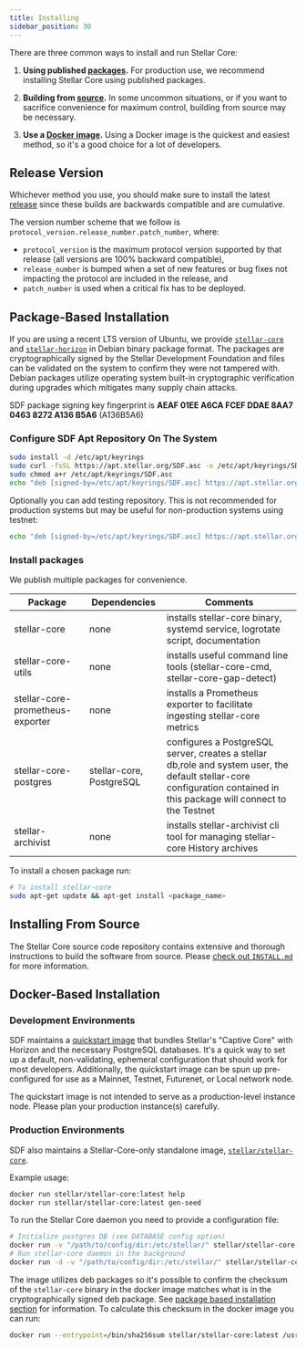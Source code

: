 ```yaml
---
title: Installing
sidebar_position: 30
---
```



There are three common ways to install and run Stellar Core:

1. **Using published [packages](#package-based-installation).** For production use, we recommend installing Stellar Core using published packages.

2. **Building from [source](#installing-from-source).** In some uncommon situations, or if you want to sacrifice convenience for maximum control, building from source may be necessary.

3. **Use a [Docker image](#docker-based-installation).** Using a Docker image is the quickest and easiest method, so it's a good choice for a lot of developers.

## Release Version

Whichever method you use, you should make sure to install the latest [release](https://github.com/stellar/stellar-core/releases) since these builds are backwards compatible and are cumulative.

The version number scheme that we follow is `protocol_version.release_number.patch_number`, where:

- `protocol_version` is the maximum protocol version supported by that release (all versions are 100% backward compatible),
- `release_number` is bumped when a set of new features or bug fixes not impacting the protocol are included in the release, and
- `patch_number` is used when a critical fix has to be deployed.

## Package-Based Installation

If you are using a recent LTS version of Ubuntu, we provide [`stellar-core`](https://github.com/stellar/stellar-core) and [`stellar-horizon`](https://github.com/stellar/go/tree/master/services/horizon) in Debian binary package format. The packages are cryptographically signed by the Stellar Development Foundation and files can be validated on the system to confirm they were not tampered with. Debian packages utilize operating system built-in cryptographic verification during upgrades which mitigates many supply chain attacks.

SDF package signing key fingerprint is **AEAF 01EE A6CA FCEF DDAE 8AA7 0463 8272 A136 B5A6** (A136B5A6)

### Configure SDF Apt Repository On The System

```bash
sudo install -d /etc/apt/keyrings
sudo curl -fsSL https://apt.stellar.org/SDF.asc -o /etc/apt/keyrings/SDF.asc
sudo chmod a+r /etc/apt/keyrings/SDF.asc
echo "deb [signed-by=/etc/apt/keyrings/SDF.asc] https://apt.stellar.org $(lsb_release -cs) stable" | sudo tee -a /etc/apt/sources.list.d/SDF.list
```

Optionally you can add testing repository. This is not recommended for production systems but may be useful for non-production systems using testnet:

```bash
echo "deb [signed-by=/etc/apt/keyrings/SDF.asc] https://apt.stellar.org $(lsb_release -cs) stable" | sudo tee -a /etc/apt/sources.list.d/SDF.list
```

### Install packages

We publish multiple packages for convenience.

| Package | Dependencies | Comments |
| --- | --- | --- |
| stellar-core | none | installs stellar-core binary, systemd service, logrotate script, documentation |
| stellar-core-utils | none | installs useful command line tools (stellar-core-cmd, stellar-core-gap-detect) |
| stellar-core-prometheus-exporter | none | installs a Prometheus exporter to facilitate ingesting stellar-core metrics |
| stellar-core-postgres | stellar-core, PostgreSQL | configures a PostgreSQL server, creates a stellar db,role and system user, the default stellar-core configuration contained in this package will connect to the Testnet |
| stellar-archivist | none | installs stellar-archivist cli tool for managing stellar-core History archives |

To install a chosen package run:

```bash
# To install stellar-core
sudo apt-get update && apt-get install <package_name>
```

## Installing From Source

The Stellar Core source code repository contains extensive and thorough instructions to build the software from source. Please [check out `INSTALL.md`](https://github.com/stellar/stellar-core/blob/master/INSTALL.md) for more information.

## Docker-Based Installation

### Development Environments

SDF maintains a [quickstart image](https://github.com/stellar/quickstart) that bundles Stellar's "Captive Core" with Horizon and the necessary PostgreSQL databases. It's a quick way to set up a default, non-validating, ephemeral configuration that should work for most developers. Additionally, the quickstart image can be spun up pre-configured for use as a Mainnet, Testnet, Futurenet, or Local network node.

<Alert>

The quickstart image is not intended to serve as a production-level instance node. Please plan your production instance(s) carefully.

</Alert>

### Production Environments

SDF also maintains a Stellar-Core-only standalone image, [`stellar/stellar-core`](https://hub.docker.com/r/stellar/stellar-core).

Example usage:

```bash
docker run stellar/stellar-core:latest help
docker run stellar/stellar-core:latest gen-seed
```

To run the Stellar Core daemon you need to provide a configuration file:

```bash
# Initialize postgres DB (see DATABASE config option)
docker run -v "/path/to/config/dir:/etc/stellar/" stellar/stellar-core:latest new-db
# Run stellar-core daemon in the background
docker run -d -v "/path/to/config/dir:/etc/stellar/" stellar/stellar-core:latest run
```

The image utilizes deb packages so it's possible to confirm the checksum of the `stellar-core` binary in the docker image matches what is in the cryptographically signed deb package. See [package based installation section](#package-based-installation) for information. To calculate this checksum in the docker image you can run:

```bash
docker run --entrypoint=/bin/sha256sum stellar/stellar-core:latest /usr/bin/stellar-core
```
